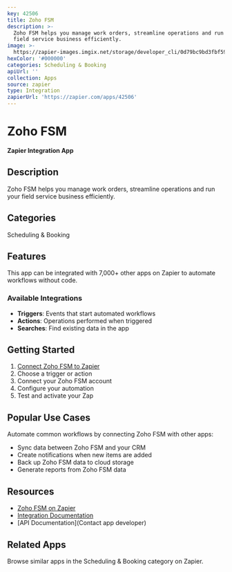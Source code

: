 ```yaml
---
key: 42506
title: Zoho FSM
description: >-
  Zoho FSM helps you manage work orders, streamline operations and run your
  field service business efficiently.
image: >-
  https://zapier-images.imgix.net/storage/developer_cli/0d79bc9bd3fbf595f8724ea2f3cdaa6e.png?auto=format%2Ccompress&ixlib=python-3.0.0&q=50
hexColor: '#000000'
categories: Scheduling & Booking
apiUrl: ''
collection: Apps
source: zapier
type: Integration
zapierUrl: 'https://zapier.com/apps/42506'
---
```

# Zoho FSM

**Zapier Integration App**

## Description

Zoho FSM helps you manage work orders, streamline operations and run your field service business efficiently.

## Categories

Scheduling & Booking

## Features

This app can be integrated with 7,000+ other apps on Zapier to automate workflows without code.

### Available Integrations

- **Triggers**: Events that start automated workflows
- **Actions**: Operations performed when triggered
- **Searches**: Find existing data in the app

## Getting Started

1. [Connect Zoho FSM to Zapier](https://zapier.com/apps/42506)
2. Choose a trigger or action
3. Connect your Zoho FSM account
4. Configure your automation
5. Test and activate your Zap

## Popular Use Cases

Automate common workflows by connecting Zoho FSM with other apps:

- Sync data between Zoho FSM and your CRM
- Create notifications when new items are added
- Back up Zoho FSM data to cloud storage
- Generate reports from Zoho FSM data

## Resources

- [Zoho FSM on Zapier](https://zapier.com/apps/42506)
- [Integration Documentation](https://zapier.com/apps/42506/integrations)
- [API Documentation](Contact app developer)

## Related Apps

Browse similar apps in the Scheduling & Booking category on Zapier.
